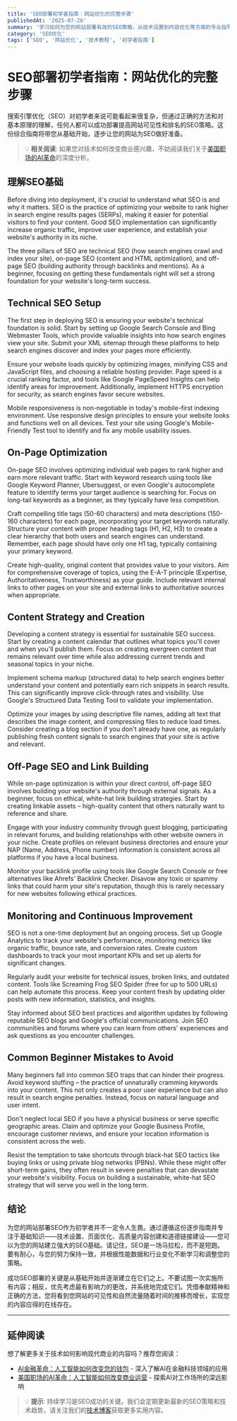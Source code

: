 ```yaml
---
title: 'SEO部署初学者指南：网站优化的完整步骤'
publishedAt: '2025-07-26'
summary: '学习如何为您的网站部署有效的SEO策略，从技术设置到内容优化等方面的专业指导。'
category: 'SEO优化'
tags: ['SEO', '网站优化', '技术教程', '初学者指南']
---
```


# SEO部署初学者指南：网站优化的完整步骤

搜索引擎优化（SEO）对初学者来说可能看起来很复杂，但通过正确的方法和对基本原理的理解，任何人都可以成功部署提高网站可见性和排名的SEO策略。这份综合指南将带您从基础开始，逐步让您的网站为SEO做好准备。

> 💡 **相关阅读**: 如果您对技术如何改变商业感兴趣，不妨阅读我们关于[美国职场的AI革命](/blog/ai-revolution-american-workplaces)的深度分析。

## 理解SEO基础
Before diving into deployment, it's crucial to understand what SEO is and why it matters. SEO is the practice of optimizing your website to rank higher in search engine results pages (SERPs), making it easier for potential visitors to find your content. Good SEO implementation can significantly increase organic traffic, improve user experience, and establish your website's authority in its niche.

The three pillars of SEO are technical SEO (how search engines crawl and index your site), on-page SEO (content and HTML optimization), and off-page SEO (building authority through backlinks and mentions). As a beginner, focusing on getting these fundamentals right will set a strong foundation for your website's long-term success.

## Technical SEO Setup
The first step in deploying SEO is ensuring your website's technical foundation is solid. Start by setting up Google Search Console and Bing Webmaster Tools, which provide valuable insights into how search engines view your site. Submit your XML sitemap through these platforms to help search engines discover and index your pages more efficiently.

Ensure your website loads quickly by optimizing images, minifying CSS and JavaScript files, and choosing a reliable hosting provider. Page speed is a crucial ranking factor, and tools like Google PageSpeed Insights can help identify areas for improvement. Additionally, implement HTTPS encryption for security, as search engines favor secure websites.

Mobile responsiveness is non-negotiable in today's mobile-first indexing environment. Use responsive design principles to ensure your website looks and functions well on all devices. Test your site using Google's Mobile-Friendly Test tool to identify and fix any mobile usability issues.

## On-Page Optimization
On-page SEO involves optimizing individual web pages to rank higher and earn more relevant traffic. Start with keyword research using tools like Google Keyword Planner, Ubersuggest, or even Google's autocomplete feature to identify terms your target audience is searching for. Focus on long-tail keywords as a beginner, as they typically have less competition.

Craft compelling title tags (50-60 characters) and meta descriptions (150-160 characters) for each page, incorporating your target keywords naturally. Structure your content with proper heading tags (H1, H2, H3) to create a clear hierarchy that both users and search engines can understand. Remember, each page should have only one H1 tag, typically containing your primary keyword.

Create high-quality, original content that provides value to your visitors. Aim for comprehensive coverage of topics, using the E-A-T principle (Expertise, Authoritativeness, Trustworthiness) as your guide. Include relevant internal links to other pages on your site and external links to authoritative sources when appropriate.

## Content Strategy and Creation
Developing a content strategy is essential for sustainable SEO success. Start by creating a content calendar that outlines what topics you'll cover and when you'll publish them. Focus on creating evergreen content that remains relevant over time while also addressing current trends and seasonal topics in your niche.

Implement schema markup (structured data) to help search engines better understand your content and potentially earn rich snippets in search results. This can significantly improve click-through rates and visibility. Use Google's Structured Data Testing Tool to validate your implementation.

Optimize your images by using descriptive file names, adding alt text that describes the image content, and compressing files to reduce load times. Consider creating a blog section if you don't already have one, as regularly publishing fresh content signals to search engines that your site is active and relevant.

## Off-Page SEO and Link Building
While on-page optimization is within your direct control, off-page SEO involves building your website's authority through external signals. As a beginner, focus on ethical, white-hat link building strategies. Start by creating linkable assets – high-quality content that others naturally want to reference and share.

Engage with your industry community through guest blogging, participating in relevant forums, and building relationships with other website owners in your niche. Create profiles on relevant business directories and ensure your NAP (Name, Address, Phone number) information is consistent across all platforms if you have a local business.

Monitor your backlink profile using tools like Google Search Console or free alternatives like Ahrefs' Backlink Checker. Disavow any toxic or spammy links that could harm your site's reputation, though this is rarely necessary for new websites following ethical practices.

## Monitoring and Continuous Improvement
SEO is not a one-time deployment but an ongoing process. Set up Google Analytics to track your website's performance, monitoring metrics like organic traffic, bounce rate, and conversion rates. Create custom dashboards to track your most important KPIs and set up alerts for significant changes.

Regularly audit your website for technical issues, broken links, and outdated content. Tools like Screaming Frog SEO Spider (free for up to 500 URLs) can help automate this process. Keep your content fresh by updating older posts with new information, statistics, and insights.

Stay informed about SEO best practices and algorithm updates by following reputable SEO blogs and Google's official communications. Join SEO communities and forums where you can learn from others' experiences and ask questions as you encounter challenges.

## Common Beginner Mistakes to Avoid
Many beginners fall into common SEO traps that can hinder their progress. Avoid keyword stuffing – the practice of unnaturally cramming keywords into your content. This not only creates a poor user experience but can also result in search engine penalties. Instead, focus on natural language and user intent.

Don't neglect local SEO if you have a physical business or serve specific geographic areas. Claim and optimize your Google Business Profile, encourage customer reviews, and ensure your location information is consistent across the web.

Resist the temptation to take shortcuts through black-hat SEO tactics like buying links or using private blog networks (PBNs). While these might offer short-term gains, they often result in severe penalties that can devastate your website's visibility. Focus on building a sustainable, white-hat SEO strategy that will serve you well in the long term.

## 结论

为您的网站部署SEO作为初学者并不一定令人生畏。通过遵循这份逐步指南并专注于基础知识——技术设置、页面优化、高质量内容创建和道德链接建设——您可以为您的网站建立强大的SEO基础。请记住，SEO是一场马拉松，而不是短跑。要有耐心，与您的努力保持一致，并根据性能数据和行业变化不断学习和调整您的策略。

成功SEO部署的关键是从基础开始并逐渐建立在它们之上。不要试图一次实施所有内容；相反，优先考虑最有影响力的更改，并系统地完成它们。凭借奉献精神和正确的方法，您将看到您网站的可见性和自然流量随着时间的推移而增长，实现您的内容应得的在线存在。

---

## 延伸阅读

想了解更多关于技术如何影响现代商业的内容吗？推荐您阅读：

- [AI金融革命：人工智能如何改变您的钱包](/blog/ai-revolution-finance) - 深入了解AI在金融科技领域的应用
- [美国职场的AI革命：人工智能如何改变商业运营](/blog/ai-revolution-american-workplaces) - 探索AI对工作场所的深远影响

> 💡 **提示**: 持续学习是SEO成功的关键。我们会定期更新最新的SEO策略和技术趋势，请关注我们的[技术博客](/blog)获取更多实用内容。
